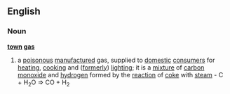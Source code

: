 ==English==
===Noun===
{{wikipedia}}
'''[[town]] [[gas]]'''
# a [[poisonous]] [[manufacture]]d gas, supplied to [[domestic]] [[consumer]]s for [[heating]], [[cooking]] and ([[formerly]]) [[lighting]]; it is a [[mixture]] of [[carbon monoxide]] and [[hydrogen]] formed by the [[reaction]] of [[coke]] with [[steam]] - C + H<sub>2</sub>O => CO + H<sub>2</sub>